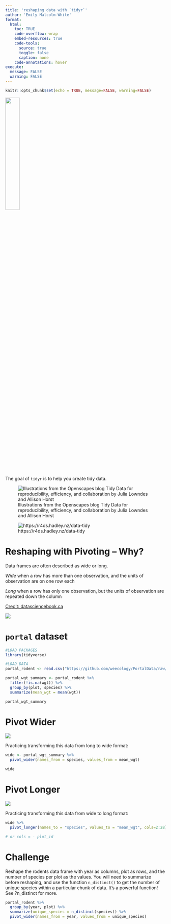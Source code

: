 ```yaml
---
title: 'reshaping data with `tidyr`'
author: 'Emily Malcolm-White'
format:
  html: 
    toc: TRUE
    code-overflow: wrap
    embed-resources: true
    code-tools:
      source: true
      toggle: false
      caption: none
    code-annotations: hover
execute: 
  message: FALSE
  warning: FALSE
---
```


```r
knitr::opts_chunk$set(echo = TRUE, message=FALSE, warning=FALSE)
```
![](https://tidyr.tidyverse.org/logo.png){width=30%}

The goal of `tidyr` is to help you create tidy data. 

![Illustrations from the Openscapes blog Tidy Data for reproducibility, efficiency, and collaboration by Julia Lowndes and Allison Horst](https://cdn.myportfolio.com/45214904-6a61-4e23-98d6-b140f8654a40/85520b8f-4629-4763-8a2a-9ceff27458bf_rw_1920.jpg?h=21007b20ac00cf37318dca645c215453)


![https://r4ds.hadley.nz/data-tidy](https://r4ds.hadley.nz/images/tidy-1.png)

# Reshaping with Pivoting -- Why? 

Data frames are often described as wide or long. 

*Wide* when a row has more than one observation, and the units of observation are on one row each

*Long* when a row has only one observation, but the units of observation are repeated down the column

[Credit: datasciencebook.ca](https://github.com/UBC-DSCI/introduction-to-datascience/blob/main/img/wrangling/pivot_functions.001.jpeg?raw=true)

![](https://datacarpentry.org/R-ecology-lesson/fig/tidyr-pivot_wider_longer.gif)

# `portal` dataset 

```r
#LOAD PACKAGES
library(tidyverse)

#LOAD DATA
portal_rodent <- read.csv("https://github.com/weecology/PortalData/raw/main/Rodents/Portal_rodent.csv")
```


```r
portal_wgt_summary <- portal_rodent %>%
  filter(!is.na(wgt)) %>%
  group_by(plot, species) %>%
  summarize(mean_wgt = mean(wgt))

portal_wgt_summary
```

# Pivot Wider

![](https://datacarpentry.org/R-ecology-lesson/fig/pivot_wider_graphic.png)

Practicing transforming this data from long to wide format: 

```r
wide <- portal_wgt_summary %>% 
  pivot_wider(names_from = species, values_from = mean_wgt)

wide
```



# Pivot Longer

![](https://datacarpentry.org/R-ecology-lesson/fig/pivot_longer_graphic.png)

Practicing transforming this data from wide to long format: 

```r
wide %>% 
  pivot_longer(names_to = "species", values_to = "mean_wgt", cols=2:28)

# or cols = - plot_id
```

# Challenge

Reshape the rodents data frame with year as columns, plot as rows, and the number of species per plot as the values. You will need to summarize before reshaping, and use the function `n_distinct()` to get the number of unique species within a particular chunk of data. It’s a powerful function! See ?n_distinct for more.

```r
portal_rodent %>% 
  group_by(year, plot) %>% 
  summarize(unique_species = n_distinct(species)) %>% 
  pivot_wider(names_from = year, values_from = unique_species)

```
